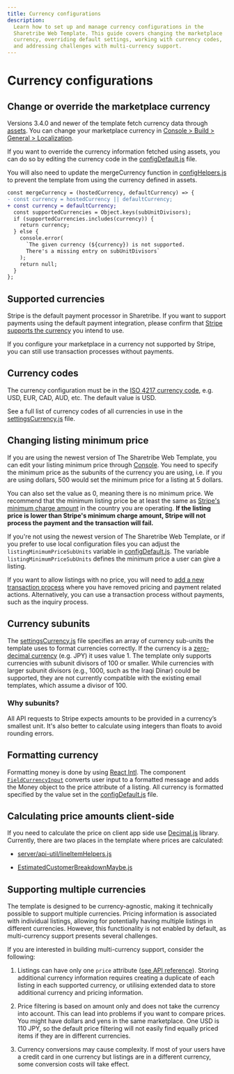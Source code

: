 ```yaml
---
title: Currency configurations
description:
  Learn how to set up and manage currency configurations in the
  Sharetribe Web Template. This guide covers changing the marketplace
  currency, overriding default settings, working with currency codes,
  and addressing challenges with multi-currency support.
---
```


# Currency configurations

## Change or override the marketplace currency

Versions 3.4.0 and newer of the template fetch currency data through
[assets](/references/assets/). You can change your marketplace currency
in
[Console > Build > General > Localization](https://console.sharetribe.com/a/general/localization).

If you want to override the currency information fetched using assets,
you can do so by editing the currency code in the
[configDefault.js](https://github.com/sharetribe/web-template/blob/main/src/config/configDefault.js#L20)
file.

You will also need to update the mergeCurrency function in
[configHelpers.js](https://github.com/sharetribe/web-template/blob/main/src/util/configHelpers.js#L51-L63)
to prevent the template from using the currency defined in assets.

```diff
const mergeCurrency = (hostedCurrency, defaultCurrency) => {
- const currency = hostedCurrency || defaultCurrency;
+ const currency = defaultCurrency;
  const supportedCurrencies = Object.keys(subUnitDivisors);
  if (supportedCurrencies.includes(currency)) {
    return currency;
  } else {
    console.error(
      `The given currency (${currency}) is not supported.
      There's a missing entry on subUnitDivisors`
    );
    return null;
  }
};

```

## Supported currencies

Stripe is the default payment processor in Sharetribe. If you want to
support payments using the default payment integration, please confirm
that [Stripe supports the currency](https://stripe.com/docs/currencies)
you intend to use.

If you configure your marketplace in a currency not supported by Stripe,
you can still use transaction processes without payments.

## Currency codes

The currency configuration must be in the
[ISO 4217 currency code](https://en.wikipedia.org/wiki/ISO_4217#List_of_ISO_4217_currency_codes),
e.g. USD, EUR, CAD, AUD, etc. The default value is USD.

See a full list of currency codes of all currencies in use in the
[settingsCurrency.js](https://github.com/sharetribe/web-template/blob/f8e1ceff83f06ce62c94a66ef0b8236fa2c5c218/src/config/settingsCurrency.js#L3)
file.

## Changing listing minimum price

If you are using the newest version of The Sharetribe Web Template, you
can edit your listing minimum price through
[Console](https://console.sharetribe.com/a/transactions/minimum-transaction-size).
You need to specify the minimum price as the subunits of the currency
you are using, i.e. if you are using dollars, 500 would set the minimum
price for a listing at 5 dollars.

You can also set the value as 0, meaning there is no minimum price. We
recommend that the minimum listing price be at least the same as
[Stripe's minimum charge amount](https://stripe.com/docs/currencies#minimum-and-maximum-charge-amounts)
in the country you are operating. **If the listing price is lower than
Stripe's minimum charge amount, Stripe will not process the payment and
the transaction will fail.**

If you're not using the newest version of The Sharetribe Web Template,
or if you prefer to use local configuration files you can adjust the
`listingMinimumPriceSubUnits` variable in
[configDefault.js](https://github.com/sharetribe/web-template/blob/main/src/config/configDefault.js#L25).
The variable `listingMinimumPriceSubUnits` defines the minimum price a
user can give a listing.

If you want to allow listings with no price, you will need to
[add a new transaction process](/how-to/transaction-process/change-transaction-process-in-template/)
where you have removed pricing and payment related actions.
Alternatively, you can use a transaction process without payments, such
as the inquiry process.

## Currency subunits

The
[settingsCurrency.js](https://github.com/sharetribe/web-template/blob/main/src/config/settingsCurrency.js)
file specifies an array of currency sub-units the template uses to
format currencies correctly. If the currency is a
[zero-decimal currency](https://stripe.com/docs/currencies#zero-decimal)
(e.g. JPY) it uses value 1. The template only supports currencies with
subunit divisors of 100 or smaller. While currencies with larger subunit
divisors (e.g., 1000, such as the Iraqi Dinar) could be supported, they
are not currently compatible with the existing email templates, which
assume a divisor of 100.

### Why subunits?

All API requests to Stripe expects amounts to be provided in a
currency’s smallest unit. It's also better to calculate using integers
than floats to avoid rounding errors.

## Formatting currency

Formatting money is done by using
[React Intl](https://github.com/yahoo/react-intl). The component
[`FieldCurrencyInput`](https://github.com/sharetribe/web-template/blob/main/src/components/FieldCurrencyInput/FieldCurrencyInput.js)
converts user input to a formatted message and adds the Money object to
the price attribute of a listing. All currency is formatted specified by
the value set in the
[configDefault.js](https://github.com/sharetribe/web-template/blob/main/src/config/configDefault.js#L20)
file.

## Calculating price amounts client-side

If you need to calculate the price on client app side use
[Decimal.js](https://github.com/MikeMcl/decimal.js/) library. Currently,
there are two places in the template where prices are calculated:

- [server/api-util/lineItemHelpers.js](https://github.com/sharetribe/web-template/blob/main/server/api-util/lineItemHelpers.js)

- [EstimatedCustomerBreakdownMaybe.js](https://github.com/sharetribe/web-template/blob/main/src/components/OrderPanel/EstimatedCustomerBreakdownMaybe.js)

## Supporting multiple currencies

The template is designed to be currency-agnostic, making it technically
possible to support multiple currencies. Pricing information is
associated with individual listings, allowing for potentially having
multiple listings in different currencies. However, this functionality
is not enabled by default, as multi-currency support presents several
challenges.

If you are interested in building multi-currency support, consider the
following:

1. Listings can have only one `price` attribute
   ([see API reference](https://www.sharetribe.com/api-reference/marketplace.html#listing-resource-format)).
   Storing additional currency information requires creating a duplicate
   of each listing in each supported currency, or utilising extended
   data to store additional currency and pricing information.

2. Price filtering is based on amount only and does not take the
   currency into account. This can lead into problems if you want to
   compare prices. You might have dollars and yens in the same
   marketplace. One USD is 110 JPY, so the default price filtering will
   not easily find equally priced items if they are in different
   currencies.

3. Currency conversions may cause complexity. If most of your users have
   a credit card in one currency but listings are in a different
   currency, some conversion costs will take effect.
